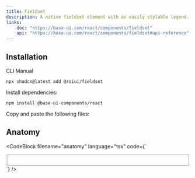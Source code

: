 ```yaml
---
title: Fieldset
description: A native fieldset element with an easily stylable legend.
links:
    doc: "https://base-ui.com/react/components/fieldset"
    api: "https://base-ui.com/react/components/fieldset#api-reference"
---
```


<ComponentPreview name="fieldset-demo" />

## Installation

<InstallationTabs>

<InstallationTabsList>
    <InstallationTabsTrigger value="cli">CLI</InstallationTabsTrigger>
    <InstallationTabsTrigger value="manual">Manual</InstallationTabsTrigger>
</InstallationTabsList>

<InstallationTabsContent value="cli">

```package-install
npx shadcn@latest add @roiui/fieldset
```

</InstallationTabsContent>

<InstallationTabsContent value="manual" data-manual="true">

Install dependencies:

```package-install
npm install @base-ui-components/react
```

Copy and paste the following files:

<ComponentSource
    name="fieldset"
/>

</InstallationTabsContent>

</InstallationTabs>

## Anatomy

<CodeBlock
filename="anatomy"
  language="tsx"
  code={`<Fieldset>
    <FieldsetLegend />
</Fieldset>
`} />

